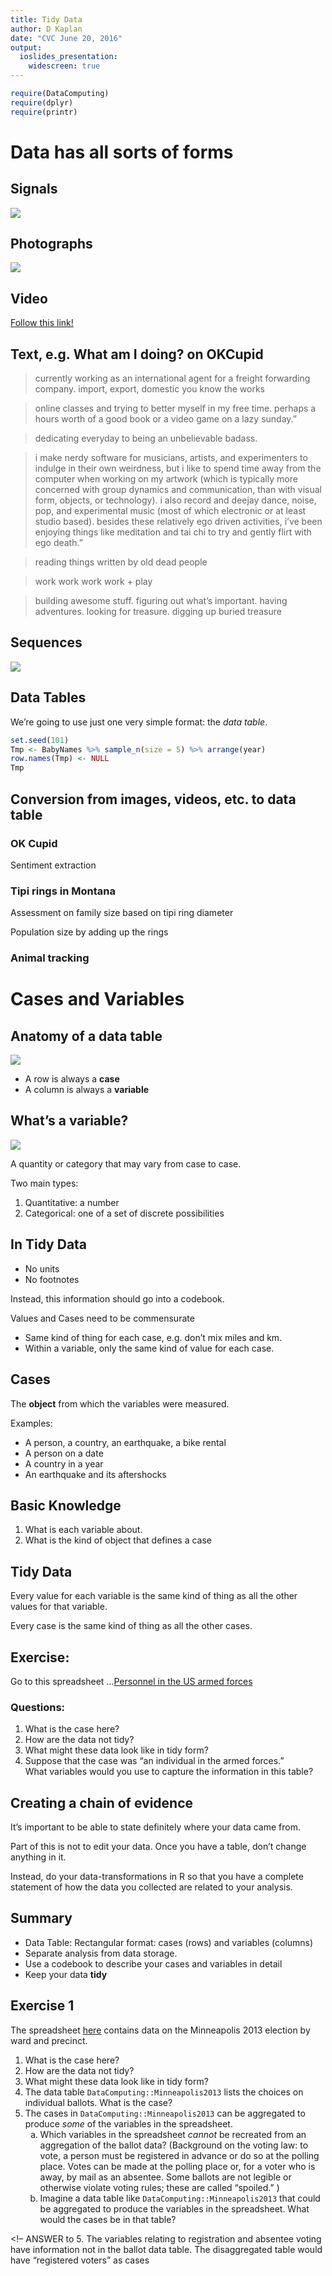 ```yaml
---
title: Tidy Data
author: D Kaplan
date: "CVC June 20, 2016"
output: 
  ioslides_presentation:
    widescreen: true
---
```


```r
require(DataComputing)
require(dplyr)
require(printr)
```


# Data has all sorts of forms

## Signals

![](Images/JunctionalEscapeRhythm.jpg)


<!-- source: http://ecg.utah.edu/img_index -->

## Photographs

![](Images/595211.jpg)

<!-- Source: http://aerotechnologies.org/aeroarc-remote-sensing.html -->

## Video

[Follow this link!](https://www.youtube.com/watch?v=MDMRcyJKzdU&feature=youtu.be)

## Text, e.g. What am I doing? on OKCupid

> currently working as an international agent for a freight forwarding company. import, export, domestic you know the works

> online classes and trying to better myself in my free time. perhaps a hours worth of a good book or a video game on a lazy sunday."

> dedicating everyday to being an unbelievable badass.

> i make nerdy software for musicians, artists, and experimenters to indulge in their own weirdness, but i like to spend time away from the computer when working on my artwork (which is typically more concerned with group dynamics and communication, than with visual form, objects, or technology). i also record and deejay dance, noise, pop, and experimental music (most of which electronic or at least studio based). besides these relatively ego driven activities, i've been enjoying things like meditation and tai chi to try and gently flirt with ego death."

> reading things written by old dead people

> work work work work + play

> building awesome stuff. figuring out what's important. having
adventures. looking for treasure. digging up buried treasure

## Sequences

![](Images/AMY1gene.png)

<!-- <a href="https://commons.wikimedia.org/wiki/File:AMY1gene.png#/media/File:AMY1gene.png">AMY1gene</a>" by Original uploader was <a href="//en.wikipedia.org/wiki/User:TransControl" class="extiw" title="en:User:TransControl">TransControl</a> at <a class="external text" href="http://en.wikipedia.org">en.wikipedia</a> - Transferred from <a class="external text" href="http://en.wikipedia.org">en.wikipedia</a>; transfer was stated to be made by <a href="//en.wikipedia.org/wiki/User:Brandon5485" class="extiw" title="en:User:Brandon5485">en:User:Brandon5485</a>.. Licensed under Public Domain via <a href="https://commons.wikimedia.org/wiki/">Wikimedia Commons</a>. -->





## Data Tables

We're going to use just one very simple format: the *data table*.

```r
set.seed(101)
Tmp <- BabyNames %>% sample_n(size = 5) %>% arrange(year)
row.names(Tmp) <- NULL
Tmp
```



## Conversion from images, videos, etc. to data table

### OK Cupid

Sentiment extraction

### Tipi rings in Montana

Assessment on family size based on tipi ring diameter

Population size by adding up the rings

### Animal tracking

# Cases and Variables

## Anatomy of a data table

<div class="columns-2">

![](Images/02_ColumnRow.png)

<!-- Source: <http://www.gcflearnfree.org/access2010/2.2> -->

* A row is always a **case**
* A column is always a **variable**

</div>

## What's a variable?

<div class="columns-2">

![](Images/02_ColumnRow.png)

A quantity or category that may vary from case to case.

Two main types:

1. Quantitative: a number
2. Categorical: one of a set of discrete possibilities


## In Tidy Data

* No units
* No footnotes

Instead, this information should go into a codebook.

Values and Cases need to be commensurate

* Same kind of thing for each case, e.g. don't mix miles and km.
* Within a variable, only the same kind of value for each case.

</div>

## Cases

The **object** from which the variables were measured.

Examples: 

* A person, a country, an earthquake, a bike rental
* A person on a date
* A country in a year
* An earthquake and its aftershocks

## Basic Knowledge

1. What is each variable about.
2. What is the kind of object that defines a case

## Tidy Data

Every value for each variable is the same kind of thing as all the other values for that variable.

Every case is the same kind of thing as all the other cases.


## Exercise: 


Go to this spreadsheet ...[Personnel in the US armed forces](https://docs.google.com/spreadsheets/d/1Ow6Cm4z-Z1Yybk3i352msulYCEDOUaOghmo9ALajyHo/edit#gid=1811988794)

### Questions: 

1. What is the case here?
2. How are the data not tidy?
3. What might these data look like in tidy form?
4. Suppose that the case was "an individual in the armed forces."  
    What variables would you use to capture the information in this table?

## Creating a chain of evidence

It's important to be able to state definitely where your data came from.

Part of this is not to edit your data.  Once you have a table, don't change anything in it.

Instead, do your data-transformations in R so that you have a complete statement of how the data you collected are related to your analysis.

## Summary

* Data Table: Rectangular format: cases (rows) and variables (columns)
* Separate analysis from data storage.
* Use a codebook to describe your cases and variables in detail
* Keep your data **tidy**


## Exercise 1

The spreadsheet [here](http://vote.minneapolismn.gov/www/groups/public/@clerk/documents/webcontent/wcms1p-126724.xlsx) contains data on the Minneapolis 2013 election by ward and precinct. 

1. What is the case here?
2. How are the data not tidy?
3. What might these data look like in tidy form?
4. The data table `DataComputing::Minneapolis2013` lists the choices on individual ballots.  What is the case?
5. The cases in `DataComputing::Minneapolis2013` can be aggregated to produce *some* of the variables in the spreadsheet.  
    a. Which variables in the spreadsheet *cannot* be recreated from an aggregation of the ballot data? (Background on the voting law: to vote, a person must be registered in advance or do so at the polling place.  Votes can be made at the polling place or, for a voter who is away, by mail as an absentee.  Some ballots are not legible or otherwise violate voting rules; these are called "spoiled." )
    b. Imagine a data table like `DataComputing::Minneapolis2013` that could be aggregated to produce the variables in the spreadsheet.  What would the cases be in that table?
    
    
<!-- ANSWER to 5. The variables relating to registration and absentee voting have information not in the ballot data table. The disaggregated table would have "registered voters" as cases
